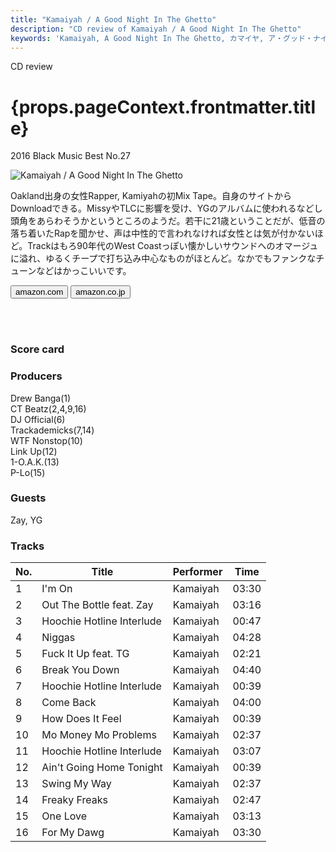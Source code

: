```yaml
---
title: "Kamaiyah / A Good Night In The Ghetto"
description: "CD review of Kamaiyah / A Good Night In The Ghetto"
keywords: 'Kamaiyah, A Good Night In The Ghetto, カマイヤ, ア・グッド・ナイト・イン・ザ・ゲットー'
---
```




<p className="largeP">CD review</p>
<h1 className="h1--no--margin">{props.pageContext.frontmatter.title}</h1>
<p className="largeP"><Link to="/best50/2016/">2016 Black Music Best No.27</Link></p>

<Row  className="image-card-group">
	<Column colMd={"4"} colLg={"4"} noGutterMdLeft="">
       <ImageCard>

![Kamaiyah / A Good Night In The Ghetto](../../images/cd/kamaiyah1L.jpg) 

</ImageCard>
	</Column>
	<Column colMd={"8"} colLg={"8"} noGutterMdLeft="">
	<p>
	Oakland出身の女性Rapper, Kamiyahの初Mix Tape。自身のサイトからDownloadできる。MissyやTLCに影響を受け、YGのアルバムに使われるなどし頭角をあらわそうかというところのようだ。若干に21歳ということだが、低音の落ち着いたRapを聞かせ、声は中性的で言われなければ女性とは気が付かないほど。Trackはもろ90年代のWest Coastっぽい懐かしいサウンドへのオマージュに溢れ、ゆるくチープで打ち込み中心なものがほとんど。なかでもファンクなチューンなどはかっこいいです。
	</p>
	<div>
	  <Button href="https://amzn.to/2XYbOb2" kind="primary" size="small" renderIcon={ArrowUpRight24}>
      amazon.com
      </Button>
      <Button href="https://amzn.to/3iCzYj9" kind="secondary" size="small" renderIcon={ArrowUpRight24}>
      amazon.co.jp
      </Button>
	</div>
	<a href="https://geo.music.apple.com/jp/album/a-good-night-in-the-ghetto/1520308883?mt=1&app=music&ls=1&at=11lcug" style="display:inline-block;overflow:hidden;background:url(https://linkmaker.itunes.apple.com/ja-jp/lockup.svg?releaseDate=2016-03-23&kind=album&bubble=apple_music&style=mono-black) no-repeat;width:180px;height:45px;"></a>
	<a href="https://geo.music.apple.com/jp/album/a-good-night-in-the-ghetto/1520308883?app=itunes&at=11lcug" style="display:inline-block;overflow:hidden;background:url(https://linkmaker.itunes.apple.com/ja-jp/badge-lrg.svg?releaseDate=2016-03-23T00:00:00Z&kind=album&bubble=itunes_music) no-repeat;width:140px;height:45px;"></a>
	</Column>
</Row>
<Row >
	<Column colMd={"4"} colLg={"4"} noGutterMdLeft="">
<div>
    <h3>Score card</h3>
	<SliderJS1 value="2" />
    <SliderJS2 value="2" />
	<SliderJS3 value="1" />
    <SliderJS4 value="8" />
</div>
</Column>
<Column colMd={"8"} colLg={"8"} noGutterMdLeft="">
<div>
<h3>Producers</h3>
<p>
Drew Banga(1)
<br/>CT Beatz(2,4,9,16)
<br/>DJ Official(6)
<br/>Trackademicks(7,14)
<br/>WTF Nonstop(10)
<br/>Link Up(12)
<br/>1-O.A.K.(13)
<br/>P-Lo(15)
</p>
<h3>Guests</h3>
<p>
	Zay, YG
</p>
</div>
</Column>
</Row>

<h3>Tracks</h3>

| No. |	 Title                    | Performer | Time  |
| --- |	------------------------- | --------- | ----- |
| 1	  |	I'm On                    |	Kamaiyah  |	03:30 |
| 2	  |	Out The Bottle feat. Zay  |	Kamaiyah  |	03:16 |
| 3	  |	Hoochie Hotline Interlude |	Kamaiyah  |	00:47 |
| 4	  |	Niggas                    |	Kamaiyah  |	04:28 |
| 5	  |	Fuck It Up feat. TG       |	Kamaiyah  |	02:21 |
| 6	  |	Break You Down            |	Kamaiyah  |	04:40 |
| 7	  |	Hoochie Hotline Interlude |	Kamaiyah  |	00:39 |
| 8	  |	Come Back                 |	Kamaiyah  |	04:00 |
| 9	  |	How Does It Feel          |	Kamaiyah  |	00:39 |
| 10  |	Mo Money Mo Problems      |	Kamaiyah  |	02:37 |
| 11  |	Hoochie Hotline Interlude |	Kamaiyah  |	03:07 |
| 12  |	Ain't Going Home Tonight  |	Kamaiyah  |	00:39 |
| 13  |	Swing My Way              |	Kamaiyah  |	02:37 |
| 14  |	Freaky Freaks             |	Kamaiyah  |	02:47 |
| 15  |	One Love                  |	Kamaiyah  |	03:13 |
| 16  |	For My Dawg               |	Kamaiyah  |	03:30 |
